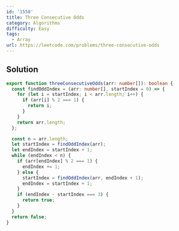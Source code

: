 ```yaml
---
id: '1550'
title: Three Consecutive Odds
category: Algorithms
difficulty: Easy
tags:
  - Array
url: https://leetcode.com/problems/three-consecutive-odds
---
```


## Solution

```typescript filename="solution.ts" copy
export function threeConsecutiveOdds(arr: number[]): boolean {
  const findOddIndex = (arr: number[], startIndex = 0) => {
    for (let i = startIndex; i < arr.length; i++) {
      if (arr[i] % 2 === 1) {
        return i;
      }
    }
    return arr.length;
  };

  const n = arr.length;
  let startIndex = findOddIndex(arr);
  let endIndex = startIndex + 1;
  while (endIndex < n) {
    if (arr[endIndex] % 2 === 1) {
      endIndex += 1;
    } else {
      startIndex = findOddIndex(arr, endIndex + 1);
      endIndex = startIndex + 1;
    }
    if (endIndex - startIndex === 3) {
      return true;
    }
  }
  return false;
}
```
